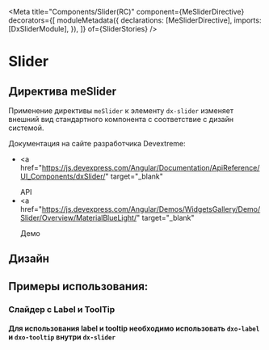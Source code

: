 
<Meta
  title="Components/Slider(RC)"
  component={MeSliderDirective}
  decorators={[
    moduleMetadata({
      declarations: [MeSliderDirective],
      imports: [DxSliderModule],
    }),
  ]}
  of={SliderStories}
/>

# Slider

## Директива meSlider

Применение директивы `meSlider` к элементу `dx-slider` изменяет внешний вид стандартного компонента с соответствие с дизайн системой.

Документация на сайте разработчика Devextreme:

- <a
    href="https://js.devexpress.com/Angular/Documentation/ApiReference/UI_Components/dxSlider/"
    target="_blank"
  >
    API
  </a>
- <a
    href="https://js.devexpress.com/Angular/Demos/WidgetsGallery/Demo/Slider/Overview/MaterialBlueLight/"
    target="_blank"
  >
    Демо
  </a>

<Canvas name="Default" of={SliderStories.Default} />
<Controls of={SliderStories.Default} />
<Source of={SliderStories.Default} dark />

## Дизайн

<Figma
  height="50%"
  collapsable
  url="https://www.figma.com/design/S2KXryEyWLA9cplaicYrVn/Components?node-id=1275-2794&node-type=canvas&t=ojMWhBsbdrfnHq7v-0"
/>

## Примеры использования:

### Слайдер с Label и ToolTip

<Canvas name="WithLabel" of={SliderStories.WithLabelAndTooltip} />

#### Для использования label и tooltip необходимо использовать `dxo-label` и `dxo-tooltip` внутри `dx-slider`

<Source of={SliderStories.WithLabelAndTooltip} dark language="html" />
